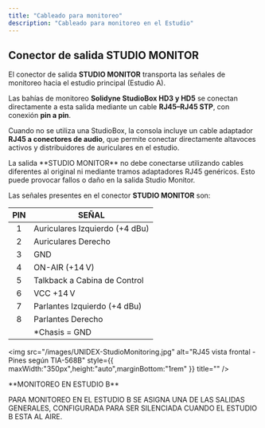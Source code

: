 ```yaml
---
title: "Cableado para monitoreo"
description: "Cableado para monitoreo en el Estudio"
---
```


## Conector de salida STUDIO MONITOR

El conector de salida **STUDIO MONITOR** transporta las señales de monitoreo hacia el estudio principal (Estudio A).

Las bahías de monitoreo **Solidyne StudioBox HD3 y HD5** se conectan directamente a esta salida mediante un cable **RJ45–RJ45 STP**, con conexión **pin a pin**.

Cuando no se utiliza una StudioBox, la consola incluye un cable adaptador **RJ45 a conectores de audio**, que permite conectar directamente altavoces activos y distribuidores de auriculares en el estudio.

<Warning>
  La salida **STUDIO MONITOR** no debe conectarse utilizando cables diferentes al original ni mediante tramos adaptadores RJ45 genéricos. Esto puede provocar fallos o daño en la salida Studio Monitor.
</Warning>

Las señales presentes en el conector **STUDIO MONITOR** son:

| **PIN** | **SEÑAL**                       |
| :-----: | ------------------------------- |
| 1       | Auriculares Izquierdo (\+4 dBu) |
| 2       | Auriculares Derecho             |
| 3       | GND                             |
| 4       | ON-AIR (\+14 V)                 |
| 5       | Talkback a Cabina de Control    |
| 6       | VCC \+14 V                      |
| 7       | Parlantes Izquierdo (\+4 dBu)   |
| 8       | Parlantes Derecho               |
|         | \*Chasis = GND                  |

<img
  src="/images/UNIDEX-StudioMonitoring.jpg"
  alt="RJ45 vista frontal - Pines según TIA-568B"
  style={{ maxWidth:"350px",height:"auto",marginBottom:"1rem" }}
  title=""
/>

<Info>
  **MONITOREO EN ESTUDIO B**

  PARA MONITOREO EN EL ESTUDIO B SE ASIGNA UNA DE LAS SALIDAS GENERALES, CONFIGURADA PARA SER SILENCIADA CUANDO EL ESTUDIO B ESTA AL AIRE.
</Info>